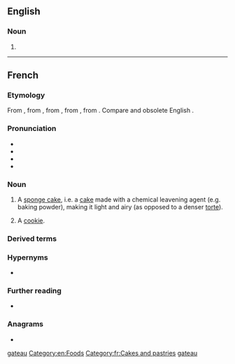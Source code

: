 {{also|gateau}}
==English==

===Noun===
{{en-noun|gâteaux|s}}

# {{alternative form of|en|gateau}}

[[Category:English terms spelled with Â|gateau]]
[[Category:en:Foods]]

----

==French==

===Etymology===
From {{inh|fr|frm|gasteau}}, from {{inh|fr|fro|gastel}}, from {{der|fr|frk|*wastil}}, from {{der|fr|gem-pro|*wastilaz}}, from {{der|fr|ine-pro|*wes-|t=to eat; consume}}. Compare {{cog|ang|wist|t=food; provision; feast}} and obsolete English {{m|en|wastel}}.

===Pronunciation===
* {{fr-IPA}}
* {{audio|fr|Fr-gâteau.ogg|audio}}
* {{homophones|fr|gâteaux|}}
* {{rhymes|fr|o}}

===Noun===
{{fr-noun|m|gâteaux}}

# A [[sponge cake]], i.e. a [[cake]] made with a chemical leavening agent (e.g. baking powder), making it light and airy (as opposed to a denser [[torte]]).
# {{lb|fr|Louisiana French|}} A [[cookie]].

===Derived terms===
{{col3|fr
|cerise sur le gâteau
|c'est du gâteau
|fourchette à gâteau
|gâteau de riz
|gâteau mille crêpes
|gâteau sec
|part du gâteau}}

===Hypernyms===
* {{l|fr|pâtisserie}}

===Further reading===
* {{R:TLFi}}

===Anagrams===
* {{l|fr|augeât}}

[[Category:fr:Cakes and pastries]]
[[Category:fr:Foods|gateau]]